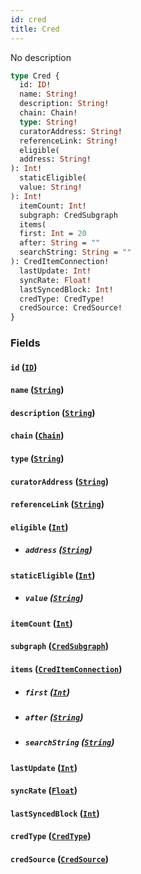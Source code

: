 ```yaml
---
id: cred
title: Cred
---
```



No description

```graphql
type Cred {
  id: ID!
  name: String!
  description: String!
  chain: Chain!
  type: String!
  curatorAddress: String!
  referenceLink: String!
  eligible(
  address: String!
): Int!
  staticEligible(
  value: String!
): Int!
  itemCount: Int!
  subgraph: CredSubgraph
  items(
  first: Int = 20
  after: String = ""
  searchString: String = ""
): CredItemConnection!
  lastUpdate: Int!
  syncRate: Float!
  lastSyncedBlock: Int!
  credType: CredType!
  credSource: CredSource!
}
```


### Fields

#### `id` ([`ID`](../../references/scalars/id))




#### `name` ([`String`](../../references/scalars/string))




#### `description` ([`String`](../../references/scalars/string))




#### `chain` ([`Chain`](../../references/enums/chain))




#### `type` ([`String`](../../references/scalars/string))




#### `curatorAddress` ([`String`](../../references/scalars/string))




#### `referenceLink` ([`String`](../../references/scalars/string))




#### `eligible` ([`Int`](../../references/scalars/int))


- ##### `address` ([`String`](../../references/scalars/string))




#### `staticEligible` ([`Int`](../../references/scalars/int))


- ##### `value` ([`String`](../../references/scalars/string))




#### `itemCount` ([`Int`](../../references/scalars/int))




#### `subgraph` ([`CredSubgraph`](../../references/objects/cred-subgraph))




#### `items` ([`CredItemConnection`](../../references/objects/cred-item-connection))


- ##### `first` ([`Int`](../../references/scalars/int))




- ##### `after` ([`String`](../../references/scalars/string))




- ##### `searchString` ([`String`](../../references/scalars/string))




#### `lastUpdate` ([`Int`](../../references/scalars/int))




#### `syncRate` ([`Float`](../../references/scalars/float))




#### `lastSyncedBlock` ([`Int`](../../references/scalars/int))




#### `credType` ([`CredType`](../../references/enums/cred-type))




#### `credSource` ([`CredSource`](../../references/enums/cred-source))







